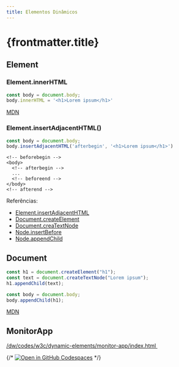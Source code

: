 ```yaml
---
title: Elementos Dinâmicos
---
```



# {frontmatter.title}

## Element


### Element.innerHTML

```js
const body = document.body;
body.innerHTML = '<h1>Lorem ipsum</h1>'
```

[MDN](https://developer.mozilla.org/en-US/docs/Web/API/Element/innerHTML)

### Element.insertAdjacentHTML()

```js
const body = document.body;
body.insertAdjacentHTML('afterbegin', '<h1>Lorem ipsum</h1>')
```

```markup
<!-- beforebegin -->
<body>
  <!-- afterbegin -->
  ...
  <!-- beforeend -->
</body>
<!-- afterend -->
```

Referências:

- [Element.insertAdjacentHTML](https://developer.mozilla.org/en-US/docs/Web/API/Element/insertAdjacentHTML)
- [Document.createElement](https://developer.mozilla.org/en-US/docs/Web/API/Document/createElement)
- [Document.creaTextNode](https://developer.mozilla.org/en-US/docs/Web/API/Document/creaTextNode)
- [Node.insertBefore](https://developer.mozilla.org/en-US/docs/Web/API/Node/insertBefore)
- [Node.appendChild](https://developer.mozilla.org/en-US/docs/Web/API/Node/appendChild)

## Document

```js
const h1 = document.createElement("h1");
const text = document.createTextNode("Lorem ipsum");
h1.appendChild(text);

const body = document.body;
body.appendChild(h1);
```

[MDN](https://developer.mozilla.org/en-US/docs/Web/API/Document)

## MonitorApp

<a href="/dw/codes/w3c/dynamic-elements/monitor-app/index.html">
  /dw/codes/w3c/dynamic-elements/monitor-app/index.html
</a>

<img src="/dw/imgs/w3c/dynamic-elements/monitor-app.png" alt="" class="mb-6" />

{/* [![Open in GitHub Codespaces](https://github.com/codespaces/badge.svg)](https://codespaces.new/ifpb/ls) */}

<CodeTree src="/codes/w3c/dynamic-elements/monitor-app" githubUrl={true} />

<CodePreview src="/codes/w3c/dynamic-elements/monitor-app/index.html" />

<CodePreview src="/codes/w3c/dynamic-elements/monitor-app/js/main.js" />

<CodePreview src="/codes/w3c/dynamic-elements/monitor-app/js/data.js" />

<CodePreview src="/codes/w3c/dynamic-elements/monitor-app/js/components/HostTable.js" />

